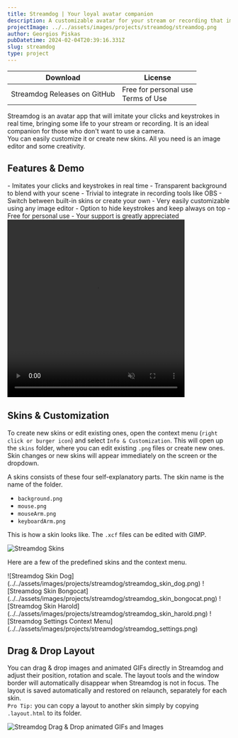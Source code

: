 ```yaml
---
title: Streamdog | Your loyal avatar companion
description: A customizable avatar for your stream or recording that imitates mouse clicks and keystrokes. Ideal for those who don't want to use a camera.
projectImage: ../../assets/images/projects/streamdog/streamdog.png
author: Georgios Piskas
pubDatetime: 2024-02-04T20:39:16.331Z
slug: streamdog
type: project
---
```



| Download | License |
| -------- | ------- |
| <LinkButton href="https://github.com/gpiskas/streamdog/releases">Streamdog Releases on GitHub</LinkButton> <br/> <Copyright/> | Free for personal use <br/> <LinkButton href="/terms">Terms of Use</LinkButton>| 
     
Streamdog is an avatar app that will imitate your clicks and keystrokes in real time, bringing some life to your stream or recording.
It is an ideal companion for those who don't want to use a camera. \
You can easily customize it or create new skins. All you need is an image editor and some creativity.

## Features & Demo
<div class="grid-2">
- Imitates your clicks and keystrokes in real time
- Transparent background to blend with your scene
- Trivial to integrate in recording tools like OBS
- Switch between built-in skins or create your own
- Very easily customizable using any image editor
- Option to hide keystrokes and keep always on top
- Free for personal use
- <LinkButton href="/about">Your support is greatly appreciated</LinkButton>

<video autoplay muted="muted" loop="loop" controls plays-inline="true" title="Streamdog demo" width="400" height="400" style="margin: auto;">
  <source src="https://github.com/gpiskas/streamdog/assets/2886556/55da9610-4a71-4939-8491-d916fc27723d" type="video/mp4"/>
</video>
</div>


## Skins & Customization

To create new skins or edit existing ones, open the context menu (`right click or burger icon`) and select `Info & Customization`.
This will open up the `skins` folder, where you can edit existing `.png` files or create new ones.
Skin changes or new skins will appear immediately on the screen or the dropdown.

A skins consists of these four self-explanatory parts. The skin name is the name of the folder.
- `background.png`
- `mouse.png`
- `mouseArm.png`
- `keyboardArm.png`


This is how a skin looks like. The `.xcf` files can be edited with <LinkButton href="https://www.gimp.org/" newTab>GIMP</LinkButton>.

![Streamdog Skins](../../assets/images/projects/streamdog/streamdog_skins.png)


Here are a few of the predefined skins and the context menu.

<div class="grid-p">
![Streamdog Skin Dog](../../assets/images/projects/streamdog/streamdog_skin_dog.png)
![Streamdog Skin Bongocat](../../assets/images/projects/streamdog/streamdog_skin_bongocat.png)
![Streamdog Skin Harold](../../assets/images/projects/streamdog/streamdog_skin_harold.png)
![Streamdog Settings Context Menu](../../assets/images/projects/streamdog/streamdog_settings.png)
</div>


## Drag & Drop Layout

You can drag & drop images and animated GIFs directly in Streamdog and adjust their position, rotation and scale.
The layout tools and the window border will automatically disappear when Streamdog is not in focus.
The layout is saved automatically and restored on relaunch, separately for each skin. \
`Pro Tip:` you can copy a layout to another skin simply by copying `.layout.html` to its folder.

![Streamdog Drag & Drop animated GIFs and Images](../../assets/images/projects/streamdog/streamdog_drag_drop.png)